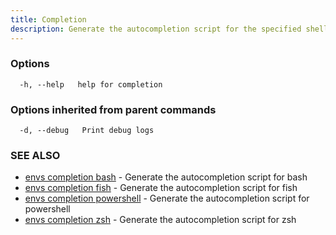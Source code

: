 ```yaml
---
title: Completion
description: Generate the autocompletion script for the specified shell.
---
```


### Options

```
  -h, --help   help for completion
```

### Options inherited from parent commands

```
  -d, --debug   Print debug logs
```

### SEE ALSO

* [envs completion bash](completion/envs_completion_bash.mdx)	 - Generate the autocompletion script for bash
* [envs completion fish](completion/envs_completion_fish.mdx)	 - Generate the autocompletion script for fish
* [envs completion powershell](completion/envs_completion_powershell.mdx)	 - Generate the autocompletion script for powershell
* [envs completion zsh](completion/envs_completion_zsh.mdx)	 - Generate the autocompletion script for zsh
